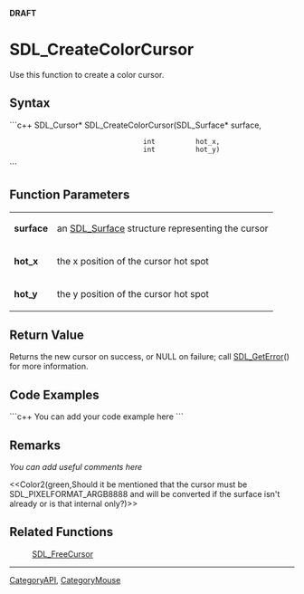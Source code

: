 <!-- pragma section-numbers off -->
<!-- pragma camelcase off -->
'''DRAFT'''

= SDL_CreateColorCursor =
Use this function to create a color cursor.


== Syntax ==
```c++
SDL_Cursor* SDL_CreateColorCursor(SDL_Surface* surface,
                                  int          hot_x,
                                  int          hot_y)
```

== Function Parameters ==
{|
|'''surface'''
|an [[SDL_Surface]] structure representing the cursor
|-
|'''hot_x'''
|the x position of the cursor hot spot
|-
|'''hot_y'''
|the y position of the cursor hot spot
|}

== Return Value ==
Returns the new cursor on success, or NULL on failure; call [[SDL_GetError]]() for more information.

== Code Examples ==
```c++
You can add your code example here
```

== Remarks ==
''You can add useful comments here''

<<Color2(green,Should it be mentioned that the cursor must be SDL_PIXELFORMAT_ARGB8888 and will be converted if the surface isn't already or is that internal only?)>>

== Related Functions ==
:[[SDL_FreeCursor]]

----
[[CategoryAPI]], [[CategoryMouse]]
